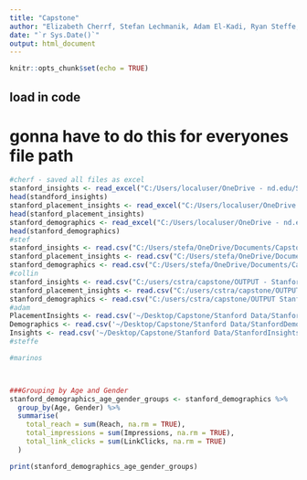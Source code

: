 ---
title: "Capstone"
author: "Elizabeth Cherrf, Stefan Lechmanik, Adam El-Kadi, Ryan Steffe, Mitchell Marinos, & Collin Travasos"
date: "`r Sys.Date()`"
output: html_document
---

```{r setup, include=FALSE}
knitr::opts_chunk$set(echo = TRUE)
```

## load in code
# gonna have to do this for everyones file path

```{r}
#cherf - saved all files as excel
stanford_insights <- read_excel("C:/Users/localuser/OneDrive - nd.edu/Spring 2025/Sports Capstone/OUTPUT - Stanford '24 - Insights.xlsx")
head(standford_insights)
stanford_placement_insights <- read_excel("C:/Users/localuser/OneDrive - nd.edu/Spring 2025/Sports Capstone/OUTPUT - Stanford '24 Placement Insights.xlsx")
head(stanford_placement_insights)
stanford_demographics <- read_excel("C:/Users/localuser/OneDrive - nd.edu/Spring 2025/Sports Capstone/OUTPUT Stanford '24 Demographics.xlsx")
head(stanford_demographics)
#stef
stanford_insights <- read.csv("C:/Users/stefa/OneDrive/Documents/Capstone/OUTPUT - Stanford '24 - Insights.csv")
stanford_placement_insights <- read.csv("C:/Users/stefa/OneDrive/Documents/Capstone/OUTPUT - Stanford '24 Placement Insights.csv")
stanford_demographics <- read.csv("C:/Users/stefa/OneDrive/Documents/Capstone/OUTPUT Stanford '24 Demographics.csv")
#collin
stanford_insights <- read.csv("C:/users/cstra/capstone/OUTPUT - Stanford '24 - Insights.csv")
stanford_placement_insights <- read.csv("C:/users/cstra/capstone/OUTPUT - Stanford '24 Placement Insights.csv")
stanford_demographics <- read.csv("C:/users/cstra/capstone/OUTPUT Stanford '24 Demographics.csv")
#adam
PlacementInsights <- read.csv('~/Desktop/Capstone/Stanford Data/StanfordPlacementInsights.csv')
Demographics <- read.csv('~/Desktop/Capstone/Stanford Data/StanfordDemographics.csv')
Insights <- read.csv('~/Desktop/Capstone/Stanford Data/StanfordInsights.csv')
#steffe

#marinos




```

```{r}
###Grouping by Age and Gender
stanford_demographics_age_gender_groups <- stanford_demographics %>% 
  group_by(Age, Gender) %>% 
  summarise(
    total_reach = sum(Reach, na.rm = TRUE),
    total_impressions = sum(Impressions, na.rm = TRUE),
    total_link_clicks = sum(LinkClicks, na.rm = TRUE)
  )

print(stanford_demographics_age_gender_groups)

```

